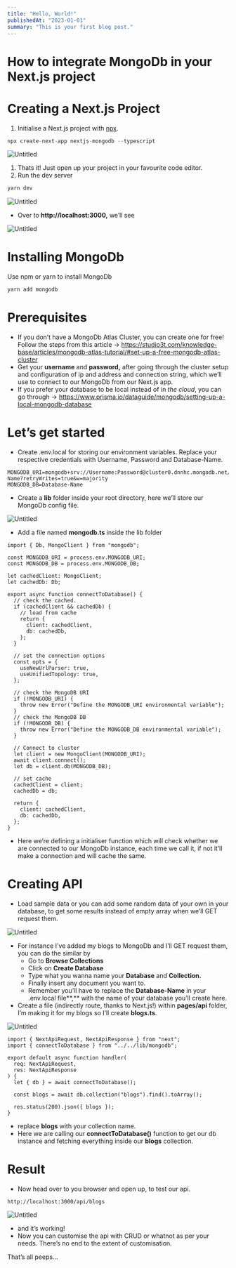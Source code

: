 ```yaml
---
title: "Hello, World!"
publishedAt: "2023-01-01"
summary: "This is your first blog post."
---
```


# How to integrate MongoDb in your Next.js project

# Creating a Next.js Project

1. Initialise a Next.js project with [npx](https://www.npmjs.com/package/npx).

```jsx
npx create-next-app nextjs-mongodb --typescript
```

![Untitled](https://s3-us-west-2.amazonaws.com/secure.notion-static.com/03e1c8fa-3f04-4696-b01c-8b371421d583/Untitled.png)

1. Thats it! Just open up your project in your favourite code editor.
2. Run the dev server

```jsx
yarn dev
```

![Untitled](https://s3-us-west-2.amazonaws.com/secure.notion-static.com/18ec1be9-6701-40f5-9982-087980520710/Untitled.png)

- Over to **http://localhost:3000,** we’ll see

![Untitled](https://s3-us-west-2.amazonaws.com/secure.notion-static.com/d2487809-b0c7-450f-9359-1560670a3d52/Untitled.png)

# Installing MongoDb

Use npm or yarn to install MongoDb

```jsx
yarn add mongodb
```

# Prerequisites

- If you don’t have a MongoDb Atlas Cluster, you can create one for free! Follow the steps from this article → https://studio3t.com/knowledge-base/articles/mongodb-atlas-tutorial/#set-up-a-free-mongodb-atlas-cluster
- Get your **username** and **password,** after going through the cluster setup and configuration of ip and address and connection string, which we’ll use to connect to our MongoDb from our Next.js app.
- If you prefer your database to be local instead of in _the cloud_, you can go through → https://www.prisma.io/dataguide/mongodb/setting-up-a-local-mongodb-database

# Let’s get started

- Create .env.local for storing our environment variables. Replace your respective credentials with Username, Password and Database-Name.

```tsx
MONGODB_URI=mongodb+srv://Username:Password@cluster0.dnnhc.mongodb.net/Database-Name?retryWrites=true&w=majority
MONGODB_DB=Database-Name
```

- Create a **lib** folder inside your root directory, here we’ll store our MongoDb config file.

![Untitled](https://s3-us-west-2.amazonaws.com/secure.notion-static.com/ab7afd7a-2ef5-4e14-b2be-0c4804a515cc/Untitled.png)

- Add a file named **mongodb.ts** inside the lib folder

```tsx
import { Db, MongoClient } from "mongodb";

const MONGODB_URI = process.env.MONGODB_URI;
const MONGODB_DB = process.env.MONGODB_DB;

let cachedClient: MongoClient;
let cachedDb: Db;

export async function connectToDatabase() {
  // check the cached.
  if (cachedClient && cachedDb) {
    // load from cache
    return {
      client: cachedClient,
      db: cachedDb,
    };
  }

  // set the connection options
  const opts = {
    useNewUrlParser: true,
    useUnifiedTopology: true,
  };

  // check the MongoDB URI
  if (!MONGODB_URI) {
    throw new Error("Define the MONGODB_URI environmental variable");
  }
  // check the MongoDB DB
  if (!MONGODB_DB) {
    throw new Error("Define the MONGODB_DB environmental variable");
  }

  // Connect to cluster
  let client = new MongoClient(MONGODB_URI);
  await client.connect();
  let db = client.db(MONGODB_DB);

  // set cache
  cachedClient = client;
  cachedDb = db;

  return {
    client: cachedClient,
    db: cachedDb,
  };
}
```

- Here we’re defining a initialiser function which will check whether we are connected to our MongoDb instance, each time we call it, if not it’ll make a connection and will cache the same.

# Creating API

- Load sample data or you can add some random data of your own in your database, to get some results instead of empty array when we’ll GET request them.

![Untitled](https://s3-us-west-2.amazonaws.com/secure.notion-static.com/c752bf4d-fe54-4df5-a31c-161b567976ed/Untitled.png)

- For instance I’ve added my blogs to MongoDb and I’ll GET request them, you can do the similar by
  - Go to **Browse Collections**
  - Click on **Create Database**
  - Type what you wanna name your **Database** and **Collection.**
  - Finally insert any document you want to.
  - Remember you’ll have to replace the **Database-Name** in your .env.local file**,** with the name of your database you’ll create here.
- Create a file (indirectly route, thanks to Next.js!) within **pages/api** folder, I’m making it for my blogs so I’ll create **blogs.ts**.

![Untitled](https://s3-us-west-2.amazonaws.com/secure.notion-static.com/24f80272-ffcb-473e-ae36-d83ba15511f7/Untitled.png)

```tsx
import { NextApiRequest, NextApiResponse } from "next";
import { connectToDatabase } from "../../lib/mongodb";

export default async function handler(
  req: NextApiRequest,
  res: NextApiResponse
) {
  let { db } = await connectToDatabase();

  const blogs = await db.collection("blogs").find().toArray();

  res.status(200).json({ blogs });
}
```

- replace **blogs** with your collection name.
- Here we are calling our **connectToDatabase()** function to get our db instance and fetching everything inside our **blogs** collection.

# Result

- Now head over to you browser and open up, to test our api.

```tsx
http://localhost:3000/api/blogs
```

![Untitled](https://s3-us-west-2.amazonaws.com/secure.notion-static.com/0b076f8a-df4e-4269-bff6-a3d00b6862ae/Untitled.png)

- and it’s working!
- Now you can customise the api with CRUD or whatnot as per your needs. There’s no end to the extent of customisation.

That’s all peeps...
